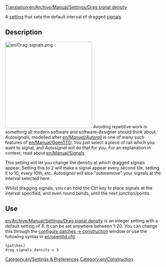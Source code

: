 [[Translation:en/Archive/Manual/Settings/Drag signal density]]


[[Category:en/Settings & Preferences]]
[[Category:en/Construction]]

A [[en/Archive/Manual/Settings/Advanced Settings|setting]] that sets the default interval of dragged [[en/Manual/Signals|signals]].

== Description ==
[[File:en/Drag-signals.png|right|280px]]
Avoiding repetitive work is something all modern software and software-designer should think about. ''Autosignals'', modelled after ''[[en/Manual/Autorail]]'' is one of many such features of [[en/Manual/OpenTTD]]. You just select a piece of rail which you want to signal, and ''Autosignal'' will do that for you. For an explanation in context, read about [[en/Manual/Signals]].

This setting will let you change the density at which dragged signals appear. Setting this to 2 will make a signal appear every second tile, setting it to 10, every 10th, etc. ''Autosignal'' will also "autoremove" your signals at the interval selected here.

Whilst dragging signals, you can hold the Ctrl key to place signals at the interval specified, and even round bends, until the next junction/points.

== Use ==
[[en/Archive/Manual/Settings/Drag signal density]] is an integer setting with a default setting of 4. It can be set anywhere between 1-20. You can change this through the [[en/ConfigureConstructionPatches|configure patches -> construction]] window or use the following syntax in [[en/openttd.cfg]]:
<pre>[patches]
drag_signals_density = 3</pre>